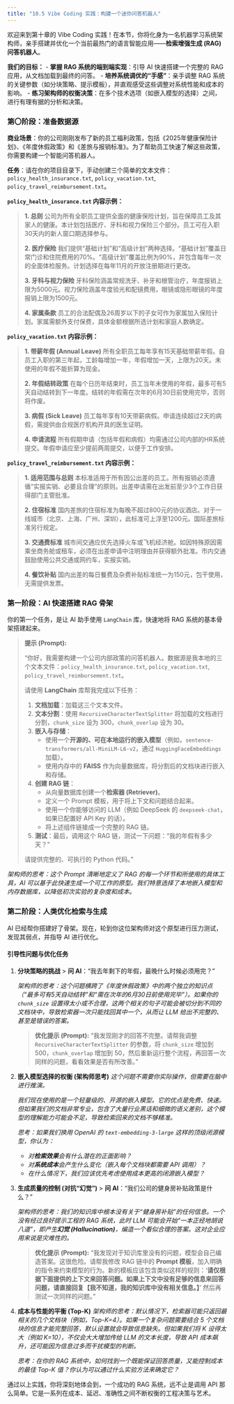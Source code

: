 ```yaml
---
title: "10.5 Vibe Coding 实践：构建一个迷你问答机器人"
---
```


欢迎来到第十章的 Vibe Coding 实践！在本节，你将化身为一名机器学习系统架构师，亲手搭建并优化一个当前最热门的语言智能应用——**检索增强生成 (RAG) 问答机器人**。

**我们的目标：**
- **掌握 RAG 系统的端到端实现**：引导 AI 快速搭建一个完整的 RAG 应用，从文档加载到最终的问答。
- **培养系统调优的“手感”**：亲手调整 RAG 系统的关键参数（如分块策略、提示模板），并直观感受这些调整对系统性能和成本的影响。
- **练习架构师的权衡决策**：在多个技术选项（如嵌入模型的选择）之间，进行有理有据的分析和决策。

### 第〇阶段：准备数据源

**商业场景**：你的公司刚刚发布了新的员工福利政策，包括《2025年健康保险计划》、《年度休假政策》和《差旅与报销标准》。为了帮助员工快速了解这些政策，你需要构建一个智能问答机器人。

**任务**：请在你的项目目录下，手动创建三个简单的文本文件：`policy_health_insurance.txt`, `policy_vacation.txt`, `policy_travel_reimbursement.txt`。

**`policy_health_insurance.txt` 内容示例：**

> **1. 总则**
> 公司为所有全职员工提供全面的健康保险计划，旨在保障员工及其家人的健康。本计划包括医疗、牙科和视力保险三个部分。员工可在入职30天内的新人窗口期选择参与。
>
> **2. 医疗保险**
> 我们提供“基础计划”和“高级计划”两种选择。“基础计划”覆盖日常门诊和住院费用的70%。“高级计划”覆盖比例为90%，并包含每年一次的全面体检服务。计划选择在每年11月的开放注册期进行更改。
>
> **3. 牙科与视力保险**
> 牙科保险涵盖常规洗牙、补牙和根管治疗，年度报销上限为5000元。视力保险涵盖年度验光和配镜费用，眼镜或隐形眼镜的年度报销上限为1500元。
>
> **4. 家属条款**
> 员工的合法配偶及26周岁以下的子女可作为家属加入保险计划。家属需额外支付保费，具体金额根据所选计划和家庭人数确定。

**`policy_vacation.txt` 内容示例：**

> **1. 带薪年假 (Annual Leave)**
> 所有全职员工每年享有15天基础带薪年假。自员工入职的第三年起，工龄每增加一年，年假增加一天，上限为20天。未使用的年假不能折算为现金。
>
> **2. 年假结转政策**
> 在每个日历年结束时，员工当年未使用的年假，最多可有5天自动结转到下一年度。结转的年假需在次年的6月30日前使用完毕，否则将作废。
>
> **3. 病假 (Sick Leave)**
> 员工每年享有10天带薪病假。申请连续超过2天的病假，需提供由合规医疗机构开具的医生证明。
>
> **4. 申请流程**
> 所有假期申请（包括年假和病假）均需通过公司内部的HR系统提交。年假申请应至少提前两周提交，以便于工作安排。

**`policy_travel_reimbursement.txt` 内容示例：**

> **1. 适用范围与总则**
> 本标准适用于所有因公出差的员工。所有报销必须遵循“实报实销、必要且合理”的原则。出差申请需在出发前至少3个工作日获得部门主管批准。
>
> **2. 住宿标准**
> 国内差旅的住宿标准为每晚不超过800元的协议酒店。对于一线城市（北京、上海、广州、深圳），此标准可上浮至1200元。国际差旅标准另行规定。
>
> **3. 交通费标准**
> 城市间交通应优先选择火车或飞机经济舱。如因特殊原因需乘坐商务舱或租车，必须在出差申请中注明理由并获得额外批准。市内交通鼓励使用公共交通或网约车，实报实销。
>
> **4. 餐饮补贴**
> 国内出差的每日餐费及杂费补贴标准统一为150元，包干使用，无需提供发票。

### 第一阶段：AI 快速搭建 RAG 骨架

你的第一个任务，是让 AI 助手使用 `LangChain` 库，快速地将 RAG 系统的基本骨架搭建起来。

> **提示 (Prompt):**
>
> “你好，我需要构建一个公司内部政策的问答机器人。数据源是我本地的三个文本文件：`policy_health_insurance.txt`, `policy_vacation.txt`, `policy_travel_reimbursement.txt`。
>
> 请使用 **LangChain** 库帮我完成以下任务：
>
> 1.  **文档加载**：加载这三个文本文件。
> 2.  **文本分割**：使用 `RecursiveCharacterTextSplitter` 将加载的文档进行分割，`chunk_size` 设为 300，`chunk_overlap` 设为 30。
> 3.  **嵌入与存储**：
>     -   使用一个**开源的、可在本地运行的嵌入模型**（例如，`sentence-transformers/all-MiniLM-L6-v2`，通过 `HuggingFaceEmbeddings` 加载）。
>     -   使用内存中的 **FAISS** 作为向量数据库，将分割后的文档块进行嵌入和存储。
> 4.  **创建 RAG 链**：
>     -   从向量数据库创建一个**检索器 (Retriever)**。
>     -   定义一个 Prompt 模板，用于将上下文和问题结合起来。
>     -   使用一个你能够访问的 LLM（例如 DeepSeek 的 `deepseek-chat`，如果已配置好 API Key 的话）。
>     -   将上述组件链接成一个完整的 RAG 链。
> 5.  **测试**：最后，调用这个 RAG 链，测试一下问题：“我的年假有多少天？”
>
> 请提供完整的、可执行的 Python 代码。”

*架构师的思考：这个 Prompt 清晰地定义了 RAG 的每一个环节和所使用的具体工具，AI 可以基于此快速生成一个可工作的原型。我们特意选择了本地嵌入模型和内存数据库，以降低初次实验的复杂度和成本。*


### 第二阶段：人类优化检索与生成

AI 已经帮你搭建好了骨架。现在，轮到你这位架构师对这个原型进行压力测试，发现其弱点，并指导 AI 进行优化。

#### **引导性问题与优化任务**

1.  **分块策略的挑战**
    > **问 AI**：“我去年剩下的年假，最晚什么时候必须用完？”
    
    *架构师的思考：这个问题横跨了《年度休假政策》中的两个独立的知识点（“最多可有5天自动结转”和“需在次年的6月30日前使用完毕”）。如果你的 `chunk_size` 设置得太小或不合理，这两个相关的句子可能会被切分到不同的文档块中，导致检索器一次只能找回其中一个，从而让 LLM 给出不完整的、甚至是错误的答案。*
    
    > **优化提示 (Prompt):**
    > “我发现刚才的回答不完整。请帮我调整 `RecursiveCharacterTextSplitter` 的参数，将 `chunk_size` 增加到 500，`chunk_overlap` 增加到 50，然后重新运行整个流程，再回答一次同样的问题，看看效果是否有所改善。”

2.  **嵌入模型选择的权衡 (架构师思考)**
    *这个问题不需要你实际操作，但需要在脑中进行推演。*
    
    *我们现在使用的是一个轻量级的、开源的嵌入模型。它的优点是免费、快速。但如果我们的文档非常专业，包含了大量行业黑话和细微的语义差别，这个模型的理解能力可能会不足，导致检索回来的文档不够精准。*
    
    *思考：如果我们换用 OpenAI 的 `text-embedding-3-large` 这样的顶级闭源模型，你认为：*
    -   *对**检索效果**会有什么潜在的正面影响？*
    -   *对**系统成本**会产生什么变化（嵌入每个文档块都需要 API 调用）？*
    -   *在什么情况下，我们应该优先考虑使用成本更高的闭源嵌入模型？*

3.  **生成质量的控制 (对抗“幻觉”)**
    > **问 AI**：“我们公司的健身房补贴政策是什么？”
    
    *架构师的思考：我们的知识库中根本没有关于“健身房补贴”的任何信息。一个没有经过良好提示工程的 RAG 系统，此时 LLM 可能会开始“一本正经地胡说八道”，即产生**幻觉 (Hallucination)**，编造一个看似合理的答案。这对企业应用来说是灾难性的。*
    
    > **优化提示 (Prompt):**
    > “我发现对于知识库里没有的问题，模型会自己编造答案。这很危险。请帮我修改 RAG 链中的 **Prompt 模板**，加入明确的指令来约束模型的行为。新的模板应该包含类似这样的规则：‘**请仅根据下面提供的上下文来回答问题。如果上下文中没有足够的信息来回答问题，请直接回复【我不知道，我的知识库中没有相关信息。】**’ 然后再测试一次同样的问题。”

4.  **成本与性能的平衡 (Top-K)**
    *架构师的思考：默认情况下，检索器可能只返回最相关的几个文档块（例如，Top-K=4）。如果一个复杂问题需要结合 5 个文档块的信息才能完整回答，默认设置就会导致信息缺失。但如果我们将 K 设得太大（例如 K=10），不仅会大大增加传给 LLM 的文本长度，导致 API 成本飙升，还可能因为信息过多而干扰模型的判断。*
    
    *思考：在你的 RAG 系统中，如何找到一个既能保证回答质量，又能控制成本的最佳 Top-K 值？你认为可以通过什么实验方法来确定它？*

通过以上实践，你将深刻地体会到，一个成功的 RAG 系统，远不止是调用 API 那么简单。它是一系列在成本、延迟、准确性之间不断权衡的工程决策与艺术。
